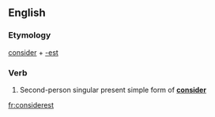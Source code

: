 ==English==

===Etymology===
[[consider]] + [[-est]]

===Verb===
{{en-verb form}}

# {{context|archaic|lang=en}} Second-person singular present simple form of '''[[consider]]'''

[[fr:considerest]]